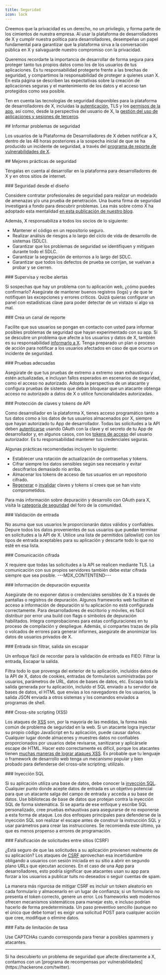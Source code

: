 ```yaml
---
title: Seguridad
icon: lock
---
```


Creemos que la privacidad es un derecho, no un privilegio, y forma parte de los cimientos de nuestra empresa. Al usar la plataforma de desarrolladores de X y cumplir nuestra política para desarrolladores, desempeñas un papel fundamental para garantizar que la plataforma sirva a la conversación pública en X y salvaguarde nuestro compromiso con la privacidad.

Queremos recordarte la importancia de desarrollar de forma segura para proteger tanto tus propios datos como los de los usuarios de tus aplicaciones. Es tu responsabilidad protegerte frente a las brechas de seguridad, y compartimos la responsabilidad de proteger a quienes usan X. En esta página se describen las expectativas sobre la creación de aplicaciones seguras y el mantenimiento de los datos y el acceso tan protegidos como sea posible.

<Note>Ten en cuenta las tecnologías de seguridad disponibles para la plataforma de desarrolladores de X, incluidas la [autenticación](/es/resources/fundamentals/authentication), TLS y los [permisos de la app](/es/resources/fundamentals/developer-apps#app-permissions), así como, desde la perspectiva del usuario de X, la [gestión del uso de aplicaciones y sesiones de terceros](https://help.x.com/en/managing-your-account/connect-or-revoke-access-to-third-party-apps).</Note>

<div id="reporting-security-issues">
  ## Informar problemas de seguridad
</div>

Los usuarios de la Plataforma de Desarrolladores de X deben notificar a X, dentro de las 48 horas posteriores a la sospecha inicial de que se ha producido un incidente de seguridad, a través del [programa de reporte de vulnerabilidades de X](https://hackerone.com/twitter).

<div id="security-best-practices">
  ## Mejores prácticas de seguridad
</div>

Téngalas en cuenta al desarrollar en la plataforma para desarrolladores de X y en otros sitios de internet.

<div id="security-by-design">
  ### Seguridad desde el diseño
</div>

Considere contratar profesionales de seguridad para realizar un modelado de amenazas y/o una prueba de penetración. Una buena firma de seguridad investigará a fondo para descubrir problemas. Lea más sobre cómo X ha adoptado esta mentalidad [en esta publicación de nuestro blog](https://blog.x.com/en_us/topics/company/2019/privacy_data_protection.html).

Además, X responsabiliza a todos los socios de lo siguiente:

- Mantener el código en un repositorio seguro.
- Realizar análisis de riesgos a lo largo del ciclo de vida de desarrollo de sistemas (SDLC).
- Garantizar que los problemas de seguridad se identifiquen y mitiguen durante todo el SDLC.
- Garantizar la segregación de entornos a lo largo del SDLC.
- Garantizar que todos los defectos de prueba se corrijan, se vuelvan a probar y se cierren.

<div id="monitor-and-get-alerted">
  ### Supervisa y recibe alertas
</div>

Si sospechas que hay un problema con tu aplicación web, ¿cómo puedes confirmarlo? Asegúrate de mantener buenos registros (logs) y de que te notifiquen las excepciones y errores críticos. Quizá quieras configurar un panel con estadísticas clave para poder detectar de un vistazo si algo va mal.

<div id="create-a-reporting-channel">
  ### Crea un canal de reporte
</div>

Facilite que sus usuarios se pongan en contacto con usted para informar posibles problemas de seguridad que hayan experimentado con su app. Si se descubre un problema que afecte a los usuarios y datos de X, también es su responsabilidad [informarlo a X](#report). Tenga preparado un plan o proceso de acción para notificar a los usuarios afectados en caso de que ocurra un incidente de seguridad.

<div id="adequate-testing">
  ### Pruebas adecuadas
</div>

Asegúrate de que tus pruebas de extremo a extremo sean exhaustivas y estén actualizadas, e incluyan fallos esperados en escenarios de seguridad, como el acceso no autorizado. Adopta la perspectiva de un atacante y configura pruebas de sistema que deban bloquear que un atacante obtenga acceso no autorizado a datos de X o utilice funcionalidades autorizadas.

<div id="securing-api-keys-and-tokens">
  ### Protección de claves y tokens de API
</div>

Como desarrollador en la plataforma X, tienes acceso programático tanto a tus datos como a los datos de tus usuarios almacenados por X, siempre que hayan autorizado tu App de desarrollador. Todas las solicitudes a la API deben [autenticarse](/es/resources/fundamentals/authentication) usando OAuth con la clave y el secreto de tu App de desarrollador y, en algunos casos, con los [tokens de acceso](/es/resources/fundamentals/authentication) del usuario autorizador. Es tu responsabilidad mantener tus credenciales seguras.

Algunas prácticas recomendadas incluyen lo siguiente:

- Establecer una rotación de actualización de contraseñas y tokens.
- Cifrar siempre los datos sensibles según sea necesario y evitar descifrarlos demasiado río arriba.
- Almacenar los tokens de acceso de tus usuarios en un repositorio cifrado.
- [Regenerar](/es/resources/fundamentals/authentication#regenerate-api-keys-and-tokens) o [invalidar](/es/resources/fundamentals/authentication#post-oauth2-invalidate-token) claves y tokens si crees que se han visto comprometidos.

Para más información sobre depuración y desarrollo con OAuth para X, visita la [categoría de seguridad](https://devcommunity.x.com/c/oauth/12) del foro de la comunidad.

<div id="input-validation">
  ### Validación de entrada
</div>

No asuma que sus usuarios le proporcionarán datos válidos y confiables. Depure todos los datos provenientes de sus usuarios que puedan terminar en solicitudes a la API de X. Utilice una lista de permitidos (allowlist) con los tipos de entrada aceptables para su aplicación y descarte todo lo que no esté en esa lista.

<div id="encrypted-communication">
  ### Comunicación cifrada
</div>

X requiere que todas las solicitudes a la API se realicen mediante TLS. La comunicación con sus propios servidores también debe estar cifrada siempre que sea posible.
\---MDX\_CONTENTEND---

<div id="exposed-debugging-information">
  ### Información de depuración expuesta
</div>

Asegúrate de no exponer datos o credenciales sensibles de X a través de pantallas o registros de depuración. Algunos frameworks web facilitan el acceso a información de depuración si tu aplicación no está configurada correctamente. Para desarrolladores de escritorio y móviles, es fácil distribuir por error una build con flags o símbolos de depuración habilitados. Integra comprobaciones para estas configuraciones en tu proceso de compilación y despliegue. Además, si compartes trazas de pila o volcados de errores para generar informes, asegúrate de anonimizar los datos de usuarios privados de X.

<div id="unfiltered-input-unescaped-output">
  ### Entrada sin filtrar, salida sin escapar
</div>

Un enfoque fácil de recordar para la validación de entrada es FIEO: Filtrar la entrada, Escapar la salida.

Filtra todo lo que provenga del exterior de tu aplicación, incluidos datos de la API de X, datos de cookies, entradas de formularios suministradas por usuarios, parámetros de URL, datos de bases de datos, etc. Escapa toda la salida generada por tu aplicación, incluido el SQL enviado a tu servidor de bases de datos, el HTML que envías a los navegadores de los usuarios, la salida JSON enviada a otros sistemas y los comandos enviados a programas de shell.

<div id="cross-site-scripting-xss">
  ### Cross-site scripting (XSS)
</div>

Los ataques de [XSS](https://owasp.org/) son, por la mayoría de las medidas, la forma más común de problema de seguridad en la web. Si un atacante logra inyectar su propio código JavaScript en tu aplicación, puede causar daños. Cualquier lugar donde almacenes y muestres datos no confiables proporcionados por usuarios debe revisarse, sanitizarse y aplicársele escape de HTML. Hacer esto correctamente es difícil, porque los atacantes tienen [muchas maneras de lograr ataques XSS](https://www.owasp.org/index.php/Types_of_Cross-Site_Scripting). Es probable que tu lenguaje o framework de desarrollo web tenga un mecanismo popular y bien probado para defenderse del cross-site scripting; utilízalo.

<div id="sql-injection">
  ### Inyección SQL
</div>

Si su aplicación utiliza una base de datos, debe conocer la [inyección SQL](http://en.wikipedia.org/wiki/SQL_injection). Cualquier punto donde acepte datos de entrada es un objetivo potencial para que un atacante salga del campo de entrada y acceda a su base de datos. Use bibliotecas de base de datos que protejan contra la inyección SQL de forma sistemática. Si se aparta de ese enfoque y escribe SQL personalizado, cree pruebas exhaustivas para asegurarse de no exponerse a esta forma de ataque. Los dos enfoques principales para defenderse de la inyección SQL son realizar el escape antes de construir la instrucción SQL y usar parámetros para crear las instrucciones. Se recomienda este último, ya que es menos propenso a errores de programación.

<div id="cross-site-request-forgery-csrf">
  ### Falsificación de solicitudes entre sitios (CSRF)
</div>

¿Está seguro de que las solicitudes a su aplicación provienen realmente de su aplicación? Los ataques de [CSRF](http://en.wikipedia.org/wiki/Cross-site_request_forgery) aprovechan esa incertidumbre obligando a usuarios con sesión iniciada en su sitio a abrir en segundo plano URLs que ejecutan acciones. En el caso de una App para desarrolladores, esto podría significar que atacantes usan su app para forzar a los usuarios a publicar tuits no deseados o seguir cuentas de spam.

La manera más rigurosa de mitigar CSRF es incluir un token aleatorio en cada formulario y almacenarlo en un lugar de confianza; si un formulario no presenta el token correcto, genere un error. Los frameworks web modernos ofrecen mecanismos sistemáticos para manejar esto, e incluso podrían hacerlo de forma predeterminada. Un paso preventivo sencillo (aunque no el único que debe tomar) es exigir una solicitud POST para cualquier acción que cree, modifique o elimine datos.

<div id="lack-of-rate-limiting">
  ### Falta de limitación de tasa
</div>

Use CAPTCHAs cuando corresponda para frenar a posibles spammers y atacantes.

---

<Info>
  Si ha descubierto un problema de seguridad que afecte directamente a X, contamos con un [programa de recompensas por vulnerabilidades](https://hackerone.com/twitter).
</Info>